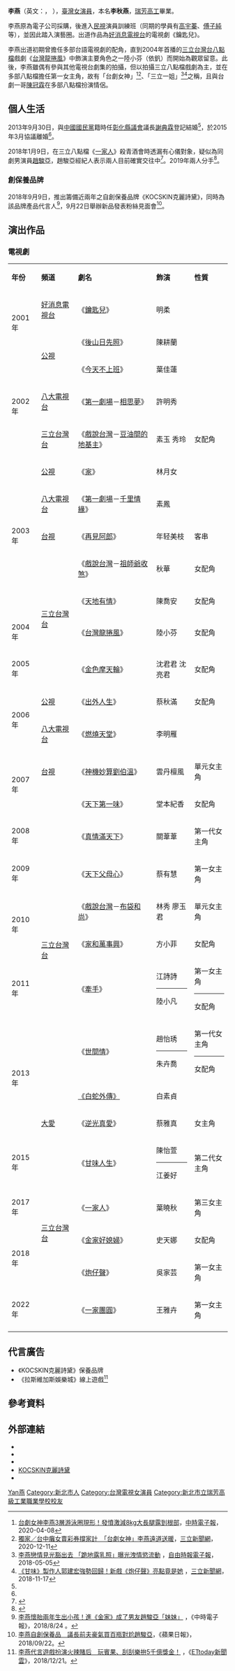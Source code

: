 {{藝人
| 姓名 = 李燕
| 本名 = 李秋燕
| 暱稱 = 李小燕、小燕
| 類型 = 女演員
| 圖片 = 
| 圖片簡介 = 
| 图片尺寸 = 
| 英文名 = Athena
| 羅馬拼音 = Lee Yen
| 出生日期 = {{birth_date_and_age|1981|11|20}}
| 出生地點 = {{TWN-ROC}}[[臺北縣_(1945年－2010年)|臺北縣]](今新北市瑞芳區)
| 逝世日期 = 
| 逝世地點 = 
| 國籍 = {{ROC}}
| 配偶 = {{marriage|[[謝典霖|謝典霖]]|2013|2015|reason=divorced}}<ref name="結婚">{{cite news |language=zh-tw |author=洪秀瑛 |url=http://www.chinatimes.com/newspapers/20140525000464-260112 |title=李燕瞞婚8月 撒5謊無誠信 |publisher=中時電子報 |date=2014-05-25 |accessdate=2014-09-14 |archive-date=2014-09-14 |archive-url=https://web.archive.org/web/20140914114410/http://www.chinatimes.com/newspapers/20140525000464-260112 |dead-url=no }}</ref><ref name="離婚">{{cite news |title=個性迥異 李燕離婚不忘謝謝公公 |url=http://ent.ltn.com.tw/news/breakingnews/1304314 |publisher=自由時報 |date=2015-05-02 |accessdate=2015-05-02 |archive-date=2015-05-02 |archive-url=https://web.archive.org/web/20150502181504/http://ent.ltn.com.tw/news/breakingnews/1304314 |dead-url=no }}</ref>
| 職業 = [[演員|演員]]
| 兒女 = 
| 語言 = [[國語|國語]]、[[台語|台語]]、[[英語|英語]]
| 教育程度 = [[國立瑞芳高級工業職業學校|國立瑞芳高級工業職業學校]]
| 宗教信仰 = [[基督教|基督教]]
| 出身地 = {{ROC}}
| 出道日期 = 2001年
| 出道作品 = 《鑰匙兒》
| 代表作品 = 《[[後山日先照|後山日先照]]》<br>《[[天下父母心|天下父母心]]》<br>《[[牵手_(2011年電視劇)|牵手]]》<br>《[[甘味人生|甘味人生]]》<br>《[[炮仔聲_(台灣電視劇)|炮仔聲]]》
| 活躍年代 = 2001年至今
| 經紀公司 = 天合傳播事業有限公司<br>[[三立藝能|三立藝能]]
| 網站 = [http://www.facebook.com/leehsiaoyen 李燕的正面思考團 Facebook]
| IMDb = 6654675
}}

'''李燕'''（英文：{{lang|en|Athena Lee Yen}}， {{bd|1981年|11月20日|catIdx=L李}}），[[臺灣|臺灣]][[女演員|女演員]]，本名'''李秋燕'''，[[國立瑞芳高級工業職業學校|瑞芳高工]]畢業。

李燕原為電子公司採購，後進入[[民視|民視]]演員訓練班（同期的學員有[[高宇蓁|高宇蓁]]、[[傅子純|傅子純]]等），並因此踏入演藝圈。出道作品為[[好消息電視台|好消息電視台]]的電視劇《鑰匙兒》。

李燕出道初期曾擔任多部台語電視劇的配角，直到2004年首播的[[三立台灣台|三立台灣台]][[八點檔|八點檔]]戲劇《[[台灣龍捲風|台灣龍捲風]]》中飾演主要角色之一陸小芬（依釩）而開始為觀眾留意。此後，李燕雖偶有參與其他電視台劇集的拍攝，但以拍攝三立八點檔戲劇為主，並在多部八點檔擔任第一女主角，故有「台劇女神」<ref name="發憤激減8kg">[https://www.chinatimes.com/realtimenews/20200408004521-260404?chdtv/ 台劇女神李燕3層游泳圈現形！發憤激減8kg大長腿露到根部]，[[中時電子報|中時電子報]]，2020-04-08</ref><ref name="「台劇女神」">[https://star.setn.com/news/863249/ 獨家／台中癱女賣彩券撐家計　「台劇女神」李燕遠道送暖]，[[三立新聞網|三立新聞網]]，2020-12-11</ref>、「三立一姐」<ref name="「跪地露乳照」">[https://ent.ltn.com.tw/news/breakingnews/2416168/ 李燕戀情見光豁出去 「跪地露乳照」曝光洩情慾流動] {{Wayback|url=https://ent.ltn.com.tw/news/breakingnews/2416168/ |date=20180804075105 }}，[[自由時報電子報|自由時報電子報]]，2018-05-05</ref><ref name="亮點竟是她">[https://star.setn.com/news/457893/ 《甘味》製作人郭建宏強勢回歸！新戲《炮仔聲》亮點竟是她] {{Wayback|url=https://star.setn.com/news/457893/ |date=20201203051030 }}，[[三立新聞網|三立新聞網]]，2018-11-17</ref>之稱，且與台劇一哥[[陳冠霖|陳冠霖]]在多部八點檔扮演情侶。

==個人生活==
2013年9月30日，與[[中國國民黨|中國國民黨]]籍時任[[彰化縣議會|彰化縣議會]]議長[[謝典霖|謝典霖]]登記結婚<ref name="結婚"/>，於2015年3月協議離婚<ref name="離婚"/>。

2018年1月9日，在三立八點檔《[[一家人|一家人]]》殺青酒會時透漏有心儀對象，疑似為同劇男演員[[趙駿亞|趙駿亞]]，趙駿亞經紀人表示兩人目前確實交往中<ref>{{Cite news|title =《一家人》愛不到，李燕、趙駿亞被拍到十指緊扣逛街，經紀人證實兩人在一起。|publisher =中時電子報|date =2018-04-17|url =http://www.chinatimes.com/realtimenews/20180425004577-260404|author =施品瑜|accessdate =2018-05-15|archive-date =2020-08-09|archive-url =https://web.archive.org/web/20200809031705/https://www.chinatimes.com/realtimenews/20180425004577-260404|dead-url =no}}</ref>。2019年兩人分手<ref>{{Cite news|title =與李燕1年短命戀切了 趙駿亞：很遺憾|publisher =中時電子報|date =2019-05-18|url =https://www.chinatimes.com/realtimenews/20190518001595-260404?chdtv|author =洪秀瑛|accessdate =2019-07-05|archive-date =2020-12-08|archive-url =https://web.archive.org/web/20201208163436/https://www.chinatimes.com/realtimenews/20190518001595-260404?chdtv|dead-url =no}}</ref>。

===創保養品牌===
2018年9月9日，推出籌備近兩年之自創保養品牌《KOCSKIN克麗詩黛》，同時為該品牌產品代言人<ref>[http://www.chinatimes.com/realtimenews/20180824004244-260404 李燕懷胎兩年生出小孩！進《金家》成了男友趙駿亞「妹妹」] {{Wayback|url=http://www.chinatimes.com/realtimenews/20180824004244-260404 |date=20200809031601 }}，《中時電子報》，2018/8/24 。</ref>，9月22日舉辦新品發表粉絲見面會<ref>[https://tw.appledaily.com/new/realtime/20180922/1434615 李燕自創保養品　議長前夫豪氣買百瓶對尬趙駿亞]，《蘋果日報》，2018/09/22。</ref>。

==演出作品==
===電視劇===
{| class="wikitable"
|'''年份'''
|'''頻道'''
|'''劇名'''
|'''飾演'''
|'''性質'''
|-
| rowspan="2" |2001年
|[[好消息電視台|好消息電視台]]
|《[[鑰匙兒|鑰匙兒]]》
|明柔
|
|-
| rowspan="2" |[[公視|公視]]
|《[[後山日先照|後山日先照]]》
|陳耕蘭
|
|-
| rowspan="3" |2002年
|《[[今天不上班|今天不上班]]》
|葉佳蓮
|
|-
|[[八大電視台|八大電視台]]
|《[[第一劇場|第一劇場]]－[[相思夢|相思夢]]》
|許明秀
|
|-
|[[三立台灣台|三立台灣台]]
|《[[戲說台灣|戲說台灣]]－[[豆油間的地基主|豆油間的地基主]]》
|素玉
秀玲
|女配角
|-
| rowspan="5" |2003年
|[[公視|公視]]
|《[[家_(公視電視劇)|家]]》
|林月女
|
|-
|[[八大電視台|八大電視台]]
|《[[第一劇場|第一劇場]]－[[千里情緣|千里情緣]]》
|素鳳
|
|-
|[[台視|台視]]
|《[[再見阿郎_(電視劇)|再見阿郎]]》
|年轻美枝
|客串
|-
| rowspan="4" |[[三立台灣台|三立台灣台]]
|《[[戲說台灣|戲說台灣]]－[[祖師爺收煞|祖師爺收煞]]》
|秋華
|女配角
|-
|《[[天地有情|天地有情]]》
|陳喬安
|女配角
|-
|2004年
|《[[台灣龍捲風|台灣龍捲風]]》
|陸小芬
|女配角
|-
|2005年
|《[[金色摩天輪|金色摩天輪]]》
|沈君君
沈亮君
|女配角
|-
| rowspan="2" |2006年
|[[公視|公視]]
|《[[出外人生|出外人生]]》
|蔡秋滿
|女配角
|-
|[[八大電視台|八大電視台]]
|《[[燃燒天堂|燃燒天堂]]》
|李明雁
|
|-
| rowspan="2" |2007年
|[[台視|台視]]
|《[[神機妙算劉伯溫|神機妙算劉伯溫]]》
|雲丹檀風
|單元女主角
|-
| rowspan="8" |[[三立台灣台|三立台灣台]]
|《[[天下第一味|天下第一味]]》
|堂本紀香
|女配角
|-
|2008年
|《[[真情滿天下|真情滿天下]]》
|關葦葦
|第一代女主角
|-
|2009年
|《[[天下父母心|天下父母心]]》
|蔡有慧
|第一女主角
|-
| rowspan="2" |2010年
|《[[戲說台灣|戲說台灣]]－[[布袋和尚_(2011年電視劇)|布袋和尚]]》
|林秀
廖玉君
|單元女主角
|-
|《[[家和萬事興_(2010年電視劇)|家和萬事興]]》
|方小菲
|女配角
|-
|2011年
|《[[牽手_(2011年電視劇)|牽手]]》
|江詩詩 <hr> 陸小凡
|第一女主角 <hr>女配角
|-
| rowspan="3" |2013年
|《[[世間情|世間情]]》
|趙怡琇 <hr> 朱卉喬
|第一代女主角 <hr> 女配角
|-
|[[白蛇外傳|《白蛇外傳》]]
|白素貞
|
|-
|[[大愛電視|大愛]]
|《[[逆光真愛|逆光真愛]]》
|蔡雅真
|女主角
|-
|2015年
| rowspan="5" |[[三立台灣台|三立台灣台]]
|《[[甘味人生|甘味人生]]》
|陳怡萱<hr>江姜好
|第二代女主角
|-
|2017年
|《[[一家人|一家人]]》
|葉曉秋
|第三女主角
|-
| rowspan="2" |2018年
|《[[金家好媳婦|金家好媳婦]]》
|史天娜
|女配角
|-
|《[[炮仔聲|炮仔聲]]》
|吳家芸
|第一女主角
|-
|2022年
|《[[一家團圓|一家團圓]]》
|王雅卉
|第一女主角
|-
|}

== 代言廣告 ==
*《KOCSKIN克麗詩黛》保養品牌
*《拉斯維加斯娛樂城》線上遊戲<ref>[https://game.ettoday.net/article/1322311.htm 李燕代言遊戲扮演火辣賭后　玩賓果、刮刮樂拚5千億獎金！] {{Wayback|url=https://game.ettoday.net/article/1322311.htm |date=20201208163515 }}，《[[ETtoday新聞雲|ETtoday新聞雲]]》，2018/12/21。</ref>

== 參考資料 ==
{{reflist}}

== 外部連結 ==
* {{facebook|leehsiaoyen|李小燕正面思考團}}
* {{instagram|athena.1120|李小燕}}
* {{Sinaweibo|1860371034|李燕Athena}}
* [https://www.kocskin.com/ KOCSKIN克麗詩黛] {{Wayback|url=https://www.kocskin.com/ |date=20210726055207 }}
* {{facebook|KOCSKIN01|Kocskin克麗詩黛}}

{{Authority control}}
{{DEFAULTSORT:Li李}}
[[Category:李姓|Yan燕]]
[[Category:新北市人|Category:新北市人]]
[[Category:台灣電視女演員|Category:台灣電視女演員]]
[[Category:新北市立瑞芳高級工業職業學校校友|Category:新北市立瑞芳高級工業職業學校校友]]